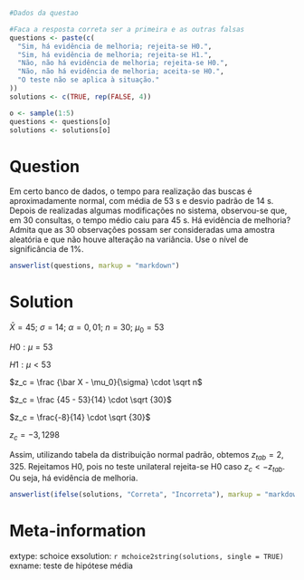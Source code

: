 ```r
#Dados da questao

#Faca a resposta correta ser a primeira e as outras falsas
questions <- paste(c(
  "Sim, há evidência de melhoria; rejeita-se H0.",
  "Sim, há evidência de melhoria; rejeita-se H1.",
  "Não, não há evidência de melhoria; rejeita-se H0.",
  "Não, não há evidência de melhoria; aceita-se H0.",
  "O teste não se aplica à situação."
))
solutions <- c(TRUE, rep(FALSE, 4))

o <- sample(1:5)
questions <- questions[o]
solutions <- solutions[o]
```

Question
========
Em certo banco de dados, o tempo para realização das buscas é aproximadamente normal, com média de 53 s e desvio padrão de 14 s. Depois de realizadas algumas modificações no sistema, observou-se que, em 30 consultas, o tempo médio caiu para 45 s. Há evidência de melhoria? Admita que as 30 observações possam ser consideradas uma amostra aleatória e que não houve alteração na variância. Use o nível de significância de 1%.

```r
answerlist(questions, markup = "markdown")
```

Solution
========
$\bar X = 45$; $\sigma = 14$; $\alpha = 0,01$; $n = 30$; $\mu_0 = 53$

$H0 : \mu = 53$

$H1 : \mu  < 53$

$z_c = \frac {\bar X - \mu_0}{\sigma} \cdot \sqrt n$

$z_c = \frac {45 - 53}{14} \cdot \sqrt {30}$

$z_c = \frac{-8}{14} \cdot \sqrt {30}$

$z_c = -3,1298$

Assim, utilizando tabela da distribuição normal padrão, obtemos $z_{tab} = 2,325$. Rejeitamos H0, pois no teste unilateral rejeita-se H0 caso $z_c < -z_{tab}$. Ou seja, há evidência de melhoria.



```r
answerlist(ifelse(solutions, "Correta", "Incorreta"), markup = "markdown")
```

Meta-information
================
extype: schoice
exsolution: `r mchoice2string(solutions, single = TRUE)`
exname: teste de hipótese média